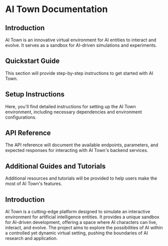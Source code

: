 # AI Town Documentation

## Introduction

AI Town is an innovative virtual environment for AI entities to interact and evolve. It serves as a sandbox for AI-driven simulations and experiments.

## Quickstart Guide

This section will provide step-by-step instructions to get started with AI Town.

## Setup Instructions

Here, you'll find detailed instructions for setting up the AI Town environment, including necessary dependencies and environment configurations.

## API Reference

The API reference will document the available endpoints, parameters, and expected responses for interacting with AI Town's backend services.

## Additional Guides and Tutorials

Additional resources and tutorials will be provided to help users make the most of AI Town's features.

## Introduction

AI Town is a cutting-edge platform designed to simulate an interactive environment for artificial intelligence entities. It provides a unique sandbox for AI-driven development, offering a space where AI characters can live, interact, and evolve. The project aims to explore the possibilities of AI within a controlled yet dynamic virtual setting, pushing the boundaries of AI research and application.

